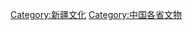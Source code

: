 {{Catnav|頁面分類|各種主題的頁面分類|依中国各省来作的分类|中国各省文物}}
{{Catnav|頁面分類|各種主題的頁面分類|依中国各省来作的分类|中国各省文化|新疆文化}}
{{Catnav|頁面分類|...|文物|各國文物|中国文物|中国各省文物}}



[[Category:新疆文化|Category:新疆文化]]
[[Category:中国各省文物|Category:中国各省文物]]